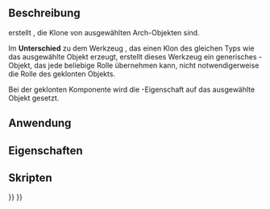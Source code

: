 <languages/>

{{Docnav/de
|
|
|[[Arch_Workbench/de|Arch]]
|IconL=
|IconR=
|IconC=Workbench_Arch.svg
}}

{{VeryImportantMessage|DIESER BEFEHL IST VERALTET<br>
Er steht in {{VersionPlus/de|1.0}} nicht zur Verfügung. Stattdessen kann [[Draft_Clone/de|Draft Klonen]] verwendet werden.}}

{{GuiCommand/de
|Name=Arch CloneComponent
|Name/de=Arch KomponenteKlonen‏‎‏‎
|MenuLocation=Arch → Dienstprogramme → Komponente klonen
|Workbenches=[[Arch_Workbench/de|Arch]]
|Shortcut={{KEY|C}} {{KEY|C}}
‏‎|SeeAlso=[[Draft_Clone/de|Draft Klonen]], [[Arch_Component/de|Arch Komponente]]
|Icon=Arch_Component_Clone.svg
}}

<span id="Description"></span>
==Beschreibung==

{{Button|[[Image:Arch_Component_Clone.svg|16px]] [[Arch_CloneComponent/de|Komponente klonen]]}} erstellt {{Button|[[Image:Arch_Component.svg|16px]] [[Arch_Component/de|Arch Komponenten]]}}, die Klone von ausgewählten Arch-Objekten sind.

Im '''Unterschied''' zu dem Werkzeug {{Button|[[Image:Draft_Clone.svg|16px]] [[Draft_Clone/de|Draft Klonen]]}}, das einen Klon des gleichen Typs wie das ausgewählte Objekt erzeugt, erstellt dieses Werkzeug ein generisches {{KEY|[[Image:Arch_Component.svg|16px]] [[Arch_Component/de|Arch Komponente]]}}-Objekt, das jede beliebige Rolle übernehmen kann, nicht notwendigerweise die Rolle des geklonten Objekts.

Bei der geklonten Komponente wird die {{PropertyData/de|CloneOf}}-Eigenschaft auf das ausgewählte Objekt gesetzt.

<span id="Usage"></span>
== Anwendung ==


<span id="Properties"></span>
== Eigenschaften ==


<span id="Scripting"></span>
== Skripten ==


{{Docnav/de
|
|
|[[Arch_Workbench/de|Arch]]
|IconL=
|IconR=
|IconC=Workbench_Arch.svg
}}

{{BIM_Tools_navi{{#translation:}}}}
{{Userdocnavi{{#translation:}}}}